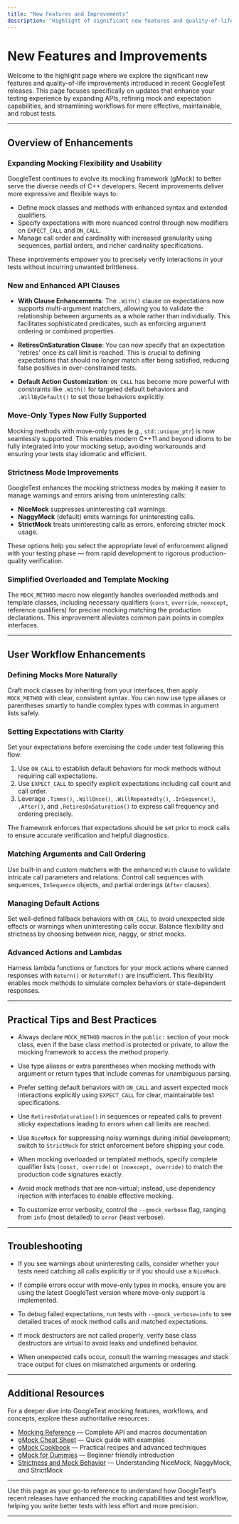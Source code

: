 ```yaml
---
title: "New Features and Improvements"
description: "Highlight of significant new features and quality-of-life improvements delivered in recent releases. Includes pointers to new APIs, enhancements, and workflow optimizations aimed at making testing easier and more robust."
---
```


# New Features and Improvements

Welcome to the highlight page where we explore the significant new features and quality-of-life improvements introduced in recent GoogleTest releases. This page focuses specifically on updates that enhance your testing experience by expanding APIs, refining mock and expectation capabilities, and streamlining workflows for more effective, maintainable, and robust tests.

---

## Overview of Enhancements

### Expanding Mocking Flexibility and Usability
GoogleTest continues to evolve its mocking framework (gMock) to better serve the diverse needs of C++ developers. Recent improvements deliver more expressive and flexible ways to:

- Define mock classes and methods with enhanced syntax and extended qualifiers.
- Specify expectations with more nuanced control through new modifiers on `EXPECT_CALL` and `ON_CALL`.
- Manage call order and cardinality with increased granularity using sequences, partial orders, and richer cardinality specifications.

These improvements empower you to precisely verify interactions in your tests without incurring unwanted brittleness.

### New and Enhanced API Clauses

- **With Clause Enhancements**: The `.With()` clause on expectations now supports multi-argument matchers, allowing you to validate the relationship between arguments as a whole rather than individually. This facilitates sophisticated predicates, such as enforcing argument ordering or combined properties.

- **RetiresOnSaturation Clause**: You can now specify that an expectation 'retires' once its call limit is reached. This is crucial to defining expectations that should no longer match after being satisfied, reducing false positives in over-constrained tests.

- **Default Action Customization**: `ON_CALL` has become more powerful with constraints like `.With()` for targeted default behaviors and `.WillByDefault()` to set those behaviors explicitly.

### Move-Only Types Now Fully Supported
Mocking methods with move-only types (e.g., `std::unique_ptr`) is now seamlessly supported. This enables modern C++11 and beyond idioms to be fully integrated into your mocking setup, avoiding workarounds and ensuring your tests stay idiomatic and efficient.

### Strictness Mode Improvements
GoogleTest enhances the mocking strictness modes by making it easier to manage warnings and errors arising from uninteresting calls:

- **NiceMock** suppresses uninteresting call warnings.
- **NaggyMock** (default) emits warnings for uninteresting calls.
- **StrictMock** treats uninteresting calls as errors, enforcing stricter mock usage.

These options help you select the appropriate level of enforcement aligned with your testing phase — from rapid development to rigorous production-quality verification.

### Simplified Overloaded and Template Mocking
The `MOCK_METHOD` macro now elegantly handles overloaded methods and template classes, including necessary qualifiers (`const`, `override`, `noexcept`, reference qualifiers) for precise mocking matching the production declarations. This improvement alleviates common pain points in complex interfaces.

---

## User Workflow Enhancements

### Defining Mocks More Naturally
Craft mock classes by inheriting from your interfaces, then apply `MOCK_METHOD` with clear, consistent syntax. You can now use type aliases or parentheses smartly to handle complex types with commas in argument lists safely.

### Setting Expectations with Clarity
Set your expectations before exercising the code under test following this flow:

1. Use `ON_CALL` to establish default behaviors for mock methods without requiring call expectations.
2. Use `EXPECT_CALL` to specify explicit expectations including call count and call order.
3. Leverage `.Times()`, `.WillOnce()`, `.WillRepeatedly()`, `.InSequence()`, `.After()`, and `.RetiresOnSaturation()` to express call frequency and ordering precisely.

The framework enforces that expectations should be set prior to mock calls to ensure accurate verification and helpful diagnostics.

### Matching Arguments and Call Ordering
Use built-in and custom matchers with the enhanced `With` clause to validate intricate call parameters and relations. Control call sequences with sequences, `InSequence` objects, and partial orderings (`After` clauses).

### Managing Default Actions
Set well-defined fallback behaviors with `ON_CALL` to avoid unexpected side effects or warnings when uninteresting calls occur. Balance flexibility and strictness by choosing between nice, naggy, or strict mocks.

### Advanced Actions and Lambdas
Harness lambda functions or functors for your mock actions where canned responses with `Return()` or `ReturnRef()` are insufficient. This flexibility enables mock methods to simulate complex behaviors or state-dependent responses.

---

## Practical Tips and Best Practices

- Always declare `MOCK_METHOD` macros in the `public:` section of your mock class, even if the base class method is protected or private, to allow the mocking framework to access the method properly.

- Use type aliases or extra parentheses when mocking methods with argument or return types that include commas for unambiguous parsing.

- Prefer setting default behaviors with `ON_CALL` and assert expected mock interactions explicitly using `EXPECT_CALL` for clear, maintainable test specifications.

- Use `RetiresOnSaturation()` in sequences or repeated calls to prevent sticky expectations leading to errors when call limits are reached.

- Use `NiceMock` for suppressing noisy warnings during initial development; switch to `StrictMock` for strict enforcement before shipping your code.

- When mocking overloaded or templated methods, specify complete qualifier lists `(const, override)` or `(noexcept, override)` to match the production code signatures exactly.

- Avoid mock methods that are non-virtual; instead, use dependency injection with interfaces to enable effective mocking.

- To customize error verbosity, control the `--gmock_verbose` flag, ranging from `info` (most detailed) to `error` (least verbose).

---

## Troubleshooting

- If you see warnings about uninteresting calls, consider whether your tests need catching all calls explicitly or if you should use a `NiceMock`.

- If compile errors occur with move-only types in mocks, ensure you are using the latest GoogleTest version where move-only support is implemented.

- To debug failed expectations, run tests with `--gmock_verbose=info` to see detailed traces of mock method calls and matched expectations.

- If mock destructors are not called properly, verify base class destructors are virtual to avoid leaks and undefined behavior.

- When unexpected calls occur, consult the warning messages and stack trace output for clues on mismatched arguments or ordering.

---

## Additional Resources

For a deeper dive into GoogleTest mocking features, workflows, and concepts, explore these authoritative resources:

- [Mocking Reference](https://github.com/google/googletest/blob/main/docs/reference/mocking.md) — Complete API and macros documentation
- [gMock Cheat Sheet](https://github.com/google/googletest/blob/main/docs/gmock_cheat_sheet.md) — Quick guide with examples
- [gMock Cookbook](https://github.com/google/googletest/blob/main/docs/gmock_cook_book.md) — Practical recipes and advanced techniques
- [gMock for Dummies](https://github.com/google/googletest/blob/main/docs/gmock_for_dummies.md) — Beginner friendly introduction
- [Strictness and Mock Behavior](https://github.com/google/googletest/blob/main/api-reference/gmock-api/strictness-and-mock-behavior.md) — Understanding NiceMock, NaggyMock, and StrictMock

---

Use this page as your go-to reference to understand how GoogleTest's recent releases have enhanced the mocking capabilities and test workflow, helping you write better tests with less effort and more precision.

---